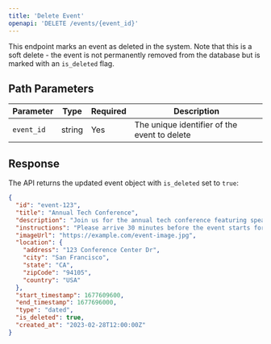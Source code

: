 ```yaml
---
title: 'Delete Event'
openapi: 'DELETE /events/{event_id}'
---
```


This endpoint marks an event as deleted in the system. Note that this is a soft delete - the event is not permanently removed from the database but is marked with an `is_deleted` flag.

## Path Parameters

| Parameter | Type | Required | Description |
|-----------|------|----------|-------------|
| `event_id` | string | Yes | The unique identifier of the event to delete |

## Response

The API returns the updated event object with `is_deleted` set to `true`:

```json
{
  "id": "event-123",
  "title": "Annual Tech Conference",
  "description": "Join us for the annual tech conference featuring speakers from top tech companies",
  "instructions": "Please arrive 30 minutes before the event starts for registration",
  "imageUrl": "https://example.com/event-image.jpg",
  "location": {
    "address": "123 Conference Center Dr",
    "city": "San Francisco",
    "state": "CA",
    "zipCode": "94105",
    "country": "USA"
  },
  "start_timestamp": 1677609600,
  "end_timestamp": 1677696000,
  "type": "dated",
  "is_deleted": true,
  "created_at": "2023-02-28T12:00:00Z"
}
``` 